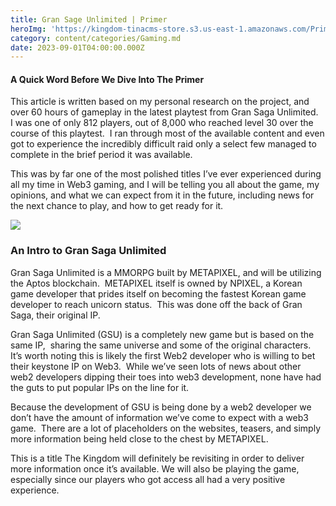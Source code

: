 ```yaml
---
title: Gran Sage Unlimited | Primer
heroImg: 'https://kingdom-tinacms-store.s3.us-east-1.amazonaws.com/Primer (1).png'
category: content/categories/Gaming.md
date: 2023-09-01T04:00:00.000Z
---
```


#### A Quick Word Before We Dive Into The Primer

This article is written based on my personal research on the project, and over 60 hours of gameplay in the latest playtest from Gran Saga Unlimited.  I was one of only 812 players, out of 8,000 who reached level 30 over the course of this playtest.  I ran through most of the available content and even got to experience the incredibly difficult raid only a select few managed to complete in the brief period it was available.

This was by far one of the most polished titles I’ve ever experienced during all my time in Web3 gaming, and I will be telling you all about the game, my opinions, and what we can expect from it in the future, including news for the next chance to play, and how to get ready for it.

![](https://kingdom-tinacms-store.s3.us-east-1.amazonaws.com/GSU1.jpg)


### An Intro to Gran Saga Unlimited

Gran Saga Unlimited is a MMORPG built by METAPIXEL, and will be utilizing the Aptos blockchain.  METAPIXEL itself is owned by NPIXEL, a Korean game developer that prides itself on becoming the fastest Korean game developer to reach unicorn status.  This was done off the back of Gran Saga, their original IP.   

Gran Saga Unlimited (GSU) is a completely new game but is based on the same IP,  sharing the same universe and some of the original characters.  It’s worth noting this is likely the first Web2 developer who is willing to bet their keystone IP on Web3.  While we’ve seen lots of news about other web2 developers dipping their toes into web3 development, none have had the guts to put popular IPs on the line for it.  

Because the development of GSU is being done by a web2 developer we don’t have the amount of information we’ve come to expect with a web3 game.  There are a lot of placeholders on the websites, teasers, and simply more information being held close to the chest by METAPIXEL.  

This is a title The Kingdom will definitely be revisiting in order to deliver more information once it’s available. We will also be playing the game, especially since our players who got access all had a very positive experience.  







